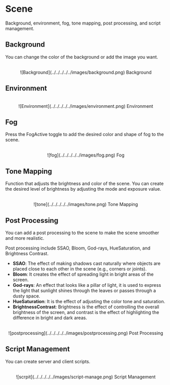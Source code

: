 # Scene

Background, environment, fog, tone mapping, post processing, and script management.

## Background

You can change the color of the background or add the image you want.

<br/>
<center>
  ![Background](../../../../../images/background.png) Background
</center>

## Environment

<br/>
<center>
  ![Environment](../../../../../images/environment.png) Environment
</center>

## Fog

Press the FogActive toggle to add the desired color and shape of fog to the scene.

<br/>
<center>
  ![fog](../../../../../images/fog.png) Fog
</center>

## Tone Mapping

Function that adjusts the brightness and color of the scene. You can create the desired level of brightness by adjusting the mode and exposure value.

<br/>
<center>
  ![tone](../../../../../images/tone.png) Tone Mapping
</center>

## Post Processing

You can add a post processing to the scene to make the scene smoother and more realistic.

Post processing include SSAO, Bloom, God-rays, HueSaturation, and Brightness Contrast.

- **SSAO**: The effect of making shadows cast naturally where objects are placed close to each other in the scene (e.g., corners or joints).
- **Bloom**: It creates the effect of spreading light in bright areas of the screen.
- **God-rays**: An effect that looks like a pillar of light, it is used to express the light that sunlight shines through the leaves or passes through a dusty space.
- **HueSaturation**: It is the effect of adjusting the color tone and saturation.
- **BrightnessContrast**: Brightness is the effect of controlling the overall brightness of the screen, and contrast is the effect of highlighting the difference in bright and dark areas.

<br/>
<center>
  ![postprocessing](../../../../../images/postprocessing.png) Post Processing
</center>

## Script Management

You can create server and client scripts.

<br/>
<center>
  ![scrpit](../../../../../images/script-manage.png) Script Management
</center>